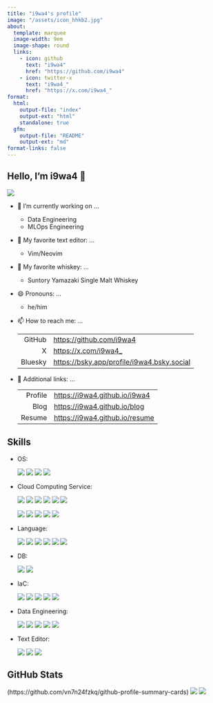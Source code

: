 ```yaml
---
title: "i9wa4's profile"
image: "/assets/icon_hhkb2.jpg"
about:
  template: marquee
  image-width: 9em
  image-shape: round
  links:
    - icon: github
      text: "i9wa4"
      href: "https://github.com/i9wa4"
    - icon: twitter-x
      text: "i9wa4_"
      href: "https://x.com/i9wa4_"
format:
  html:
    output-file: "index"
    output-ext: "html"
    standalone: true
  gfm:
    output-file: "README"
    output-ext: "md"
format-links: false
---
```


<!--
**i9wa4/i9wa4** is a ✨ _special_ ✨ repository because its `README.md` (this file) appears on your GitHub profile.

Here are some ideas to get you started:

- 🔭 I'm currently working on ...
- 🌱 I'm currently learning ...
- 👯 I'm looking to collaborate on ...
- 🤔 I'm looking for help with ...
- 💬 Ask me about ...
- 📫 How to reach me: ...
- 😄 Pronouns: ...
- ⚡ Fun fact: ...
-->

## Hello, I'm i9wa4 👋

<div align="left">
  <a href="https://github.com/antonkomarev/github-profile-views-counter">
    <img src="https://komarev.com/ghpvc/?username=i9wa4"/>
  </a>
</div>

- 🔭 I'm currently working on ...
    - Data Engineering
    - MLOps Engineering
- 📝 My favorite text editor: ...
    - Vim/Neovim
- 🍺 My favorite whiskey: ...
    - Suntory Yamazaki Single Malt Whiskey
- 😄 Pronouns: ...
    - he/him
- 📫 How to reach me: ...

    |         |                                              |
    | ---:    | :---                                         |
    | GitHub  | <https://github.com/i9wa4>                   |
    | X       | <https://x.com/i9wa4_>                       |
    | Bluesky | <https://bsky.app/profile/i9wa4.bsky.social> |

- 🔗 Additional links: ...

    |         |                                  |
    | ---:    | :---                             |
    | Profile | <https://i9wa4.github.io/i9wa4>  |
    | Blog    | <https://i9wa4.github.io/blog>   |
    | Resume  | <https://i9wa4.github.io/resume> |

    <!-- | Slides  | <https://i9wa4.github.io/slides> | -->

## Skills

<!-- https://github.com/tandpfun/skill-icons -->
<!-- https://tech-blog.s-yoshiki.com/entry/150/ -->
<!-- https://simpleicons.org/ -->

- OS:
<div align="left">
  <img src="https://img.shields.io/badge/-macOS-999999.svg?logo=apple&style=plastic">
  <img src="https://img.shields.io/badge/-Linux-FCC624.svg?logo=linux&style=plastic">
  <img src="https://img.shields.io/badge/-Ubuntu-E95420.svg?logo=ubuntu&style=plastic">
  <img src="https://img.shields.io/badge/-Windows-00A4EF.svg?style=plastic">
</div>
- Cloud Computing Service:
<div align="left">
  <img src="https://img.shields.io/badge/-AWS-232F3E.svg?logo=amazon-web-services&style=plastic">
  <img src="https://img.shields.io/badge/-Amazon_EC2-FF9900.svg?logo=amazonec2&style=plastic">
  <img src="https://img.shields.io/badge/-AWS_Cloud9-999999.svg?style=plastic">
  <img src="https://img.shields.io/badge/-AWS_Step_Functions-999999.svg?style=plastic">
  <img src="https://img.shields.io/badge/-Amazon_MWAA(Airflow)-999999.svg?logo=apacheairflow&style=plastic">
  <img src="https://img.shields.io/badge/-Amazon_SageMaker-999999.svg?style=plastic">
</div>
<div align="left">
  <img src="https://img.shields.io/badge/-Google_Cloud-4285F4.svg?logo=google-cloud&style=plastic">
  <img src="https://img.shields.io/badge/-BigQuery-669DF6.svg?logo=googlebigquery&style=plastic">
  <img src="https://img.shields.io/badge/-Compute_Engine-999999.svg?style=plastic">
  <img src="https://img.shields.io/badge/-Cloud_Functions-999999.svg?style=plastic">
  <img src="https://img.shields.io/badge/-Datastream-999999.svg?style=plastic">
</div>
- Language:
<div align="left">
  <img src="https://img.shields.io/badge/-Bash-999999.svg?style=plastic">
  <img src="https://img.shields.io/badge/-C-A8B9CC.svg?logo=c&style=plastic">
  <img src="https://img.shields.io/badge/-HCL-844FBA.svg?logo=terraform&style=plastic">
  <img src="https://img.shields.io/badge/-Python-3776AB.svg?logo=python&style=plastic">
  <img src="https://img.shields.io/badge/-SQL-999999.svg?style=plastic">
  <img src="https://img.shields.io/badge/-TypeScript-3178C6.svg?logo=typescript&style=plastic">
</div>
- DB:
<div align="left">
  <img src="https://img.shields.io/badge/-MySQL-4479A1.svg?logo=mysql&style=plastic">
  <img src="https://img.shields.io/badge/-PostgreSQL-4169E1.svg?logo=postgresql&style=plastic">
</div>
- IaC:
<div align="left">
  <img src="https://img.shields.io/badge/-Docker-1488C6.svg?logo=docker&style=plastic">
  <img src="https://img.shields.io/badge/-Git-F05032.svg?logo=git&style=plastic">
  <img src="https://img.shields.io/badge/-GitHub-181717.svg?logo=github&style=plastic">
  <img src="https://img.shields.io/badge/-GitHub_Actions-2088FF.svg?logo=githubactions&style=plastic">
  <img src="https://img.shields.io/badge/-Terraform-844FBA.svg?logo=terraform&style=plastic">
</div>
- Data Engineering:
<div align="left">
  <img src="https://img.shields.io/badge/-Snowflake-29B5E8.svg?logo=snowflake&style=plastic">
  <img src="https://img.shields.io/badge/-BigQuery-669DF6.svg?logo=googlebigquery&style=plastic">
  <img src="https://img.shields.io/badge/-Datastream-999999.svg?style=plastic">
  <img src="https://img.shields.io/badge/-dbt-FF694B.svg?logo=dbt&style=plastic">
  <img src="https://img.shields.io/badge/-Embulk-EF4319.svg?style=plastic">
</div>
- Text Editor:
<div align="left">
  <img src="https://img.shields.io/badge/-Vim-019733.svg?logo=vim&style=plastic">
  <img src="https://img.shields.io/badge/-Neovim-007ACC.svg?logo=neovim&style=plastic">
  <img src="https://img.shields.io/badge/-Visual_Studio_Code-0098FF.svg?style=plastic">
</div>

## GitHub Stats

<!-- https://github.com/vn7n24fzkq/github-profile-summary-cards -->
(https://github.com/vn7n24fzkq/github-profile-summary-cards)
<!-- (https://github.com/vn7n24fzkq/github-profile-summary-cards) [![](https://raw.githubusercontent.com/i9wa4/i9wa4/main/profile-summary-card-output/transparent/2-most-commit-language.svg)](https://github.com/vn7n24fzkq/github-profile-summary-cards) -->
<!-- [![](https://raw.githubusercontent.com/i9wa4/i9wa4/main/profile-summary-card-output/transparent/3-stats.svg)](https://github.com/vn7n24fzkq/github-profile-summary-cards) [![](https://raw.githubusercontent.com/i9wa4/i9wa4/main/profile-summary-card-output/transparent/4-productive-time.svg)](https://github.com/vn7n24fzkq/github-profile-summary-cards) -->
[![](https://raw.githubusercontent.com/i9wa4/i9wa4/main/profile-summary-card-output/transparent/3-stats.svg)](https://github.com/vn7n24fzkq/github-profile-summary-cards) [![](https://raw.githubusercontent.com/i9wa4/i9wa4/main/profile-summary-card-output/transparent/2-most-commit-language.svg)](https://github.com/vn7n24fzkq/github-profile-summary-cards)
<!-- <div align="left">                                                                                                              -->
<!--   <a href="https://github.com/vn7n24fzkq/github-profile-summary-cards">                                                         -->
<!--     <img src="http://github-profile-summary-cards.vercel.app/api/cards/stats?username=i9wa4&theme=transparent"/>                -->
<!--     <img src="http://github-profile-summary-cards.vercel.app/api/cards/most-commit-language?username=i9wa4&theme=transparent"/> -->
<!--   </a>                                                                                                                          -->
<!-- </div>                                                                                                                          -->

<!-- <div align="left">                                                                                                                                            -->
<!--   <a href="https://github.com/anuraghazra/github-readme-stats">                                                                                               -->
<!--     <img src="https://github-readme-stats.vercel.app/api?username=i9wa4&show_icons=true&include_all_commits=true&theme=transparent"/>                         -->
<!--     <img src="https://github-readme-stats.vercel.app/api/top-langs/?username=i9wa4&langs_count=8&include_all_commits=true&layout=compact&theme=transparent"/> -->
<!--   </a>                                                                                                                                                        -->
<!-- </div>                                                                                                                                                        -->

<!-- <div align="left">                                                                   -->
<!--   <a href="https://github.com/ryo-ma/github-profile-trophy">                         -->
<!--     <img src="https://github-profile-trophy.vercel.app/?username=i9wa4&theme=flat"/> -->
<!--   </a>                                                                               -->
<!-- </div>                                                                               -->
